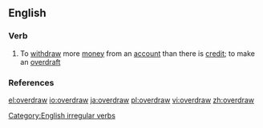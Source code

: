 ==English==



===Verb===
{{en-verb|overdraws|overdrawing|overdrew|overdrawn}}

# To [[withdraw]] more [[money]] from an [[account]] than there is [[credit]]; to make an [[overdraft]]

===References===
{{R:Century 1911}}
{{R:Webster 1913}}

[[Category:English irregular verbs]]

[[el:overdraw]]
[[io:overdraw]]
[[ja:overdraw]]
[[pl:overdraw]]
[[vi:overdraw]]
[[zh:overdraw]]